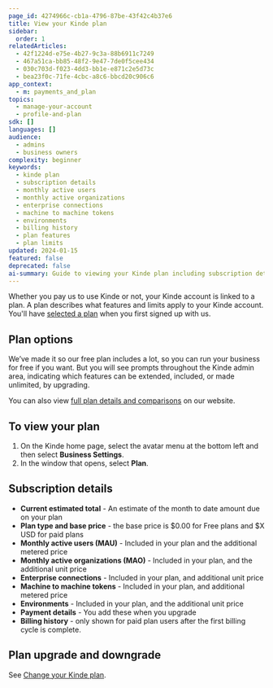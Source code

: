 ```yaml
---
page_id: 4274966c-cb1a-4796-87be-43f42c4b37e6
title: View your Kinde plan
sidebar:
  order: 1
relatedArticles:
  - 42f1224d-e75e-4b27-9c3a-88b6911c7249
  - 467a51ca-bb85-48f2-9e47-7de0f5cee434
  - 030c703d-f023-4dd3-bb1e-e871c2e5d73c
  - bea23f0c-71fe-4cbc-a8c6-bbcd20c906c6
app_context:
  - m: payments_and_plan
topics:
  - manage-your-account
  - profile-and-plan
sdk: []
languages: []
audience:
  - admins
  - business owners
complexity: beginner
keywords:
  - kinde plan
  - subscription details
  - monthly active users
  - monthly active organizations
  - enterprise connections
  - machine to machine tokens
  - environments
  - billing history
  - plan features
  - plan limits
updated: 2024-01-15
featured: false
deprecated: false
ai-summary: Guide to viewing your Kinde plan including subscription details, feature limits, billing information, and plan management options.
---
```


Whether you pay us to use Kinde or not, your Kinde account is linked to a plan. A plan describes what features and limits apply to your Kinde account. You'll have [selected a plan](https://kinde.com/pricing/) when you first signed up with us.

## Plan options

We’ve made it so our free plan includes a lot, so you can run your business for free if you want. But you will see prompts throughout the Kinde admin area, indicating which features can be extended, included, or made unlimited, by upgrading.

You can also view [full plan details and comparisons](https://kinde.com/pricing/) on our website.

## To view your plan

1. On the Kinde home page, select the avatar menu at the bottom left and then select **Business Settings**.
2. In the window that opens, select **Plan**. 

## Subscription details

- **Current estimated total** - An estimate of the month to date amount due on your plan
- **Plan type and base price** - the base price is $0.00 for Free plans and $X USD for paid plans
- **Monthly active users (MAU)** - Included in your plan and the additional metered price
- **Monthly active organizations (MAO)** - Included in your plan, and the additional unit price
- **Enterprise connections** - Included in your plan, and additional unit price
- **Machine to machine tokens** - Included in your plan, and additional metered price
- **Environments** - Included in your plan, and the additional unit price
- **Payment details** - You add these when you upgrade
- **Billing history** - only shown for paid plan users after the first billing cycle is complete.

## Plan upgrade and downgrade

See [Change your Kinde plan](/manage-your-account/profile-and-plan/change-kinde-plan/).
